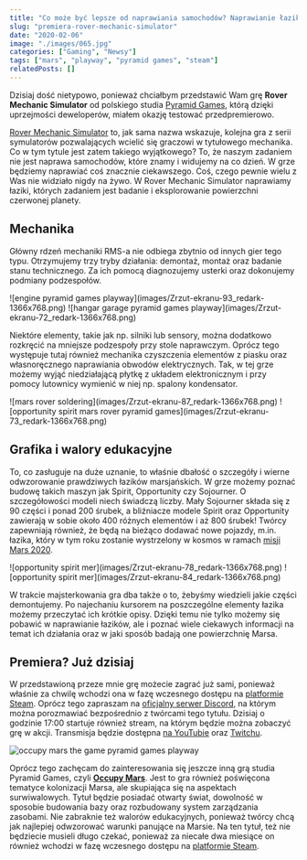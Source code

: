```yaml
---
title: "Co może być lepsze od naprawiania samochodów? Naprawianie łazików marsjańskich!"
slug: "premiera-rover-mechanic-simulator"
date: "2020-02-06"
image: "./images/065.jpg"
categories: ["Gaming", "Newsy"]
tags: ["mars", "playway", "pyramid games", "steam"]
relatedPosts: []
---
```


Dzisiaj dość nietypowo, ponieważ chciałbym przedstawić Wam grę **Rover Mechanic Simulator** od polskiego studia [Pyramid Games](https://pyramid.games/), którą dzięki uprzejmości deweloperów, miałem okazję testować przedpremierowo.

[Rover Mechanic Simulator](https://store.steampowered.com/app/864680/Rover_Mechanic_Simulator/) to, jak sama nazwa wskazuje, kolejna gra z serii symulatorów pozwalających wcielić się graczowi w tytułowego mechanika. Co w tym tytule jest zatem takiego wyjątkowego? To, że naszym zadaniem nie jest naprawa samochodów, które znamy i widujemy na co dzień. W grze będziemy naprawiać coś znacznie ciekawszego. Coś, czego pewnie wielu z Was nie widziało nigdy na żywo. W Rover Mechanic Simulator naprawiamy łaziki, których zadaniem jest badanie i eksplorowanie powierzchni czerwonej planety.

## Mechanika

Główny rdzeń mechaniki RMS-a nie odbiega zbytnio od innych gier tego typu. Otrzymujemy trzy tryby działania: demontaż, montaż oraz badanie stanu technicznego. Za ich pomocą diagnozujemy usterki oraz dokonujemy podmiany podzespołów.

<Gallery>
![engine pyramid games playway](images/Zrzut-ekranu-93_redark-1366x768.png)
![hangar garage pyramid games playway](images/Zrzut-ekranu-72_redark-1366x768.png)
</Gallery>

Niektóre elementy, takie jak np. silniki lub sensory, można dodatkowo rozkręcić na mniejsze podzespoły przy stole naprawczym. Oprócz tego występuje tutaj również mechanika czyszczenia elementów z piasku oraz własnoręcznego naprawiania obwodów elektrycznych. Tak, w tej grze możemy wyjąć niedziałającą płytkę z układem elektronicznym i przy pomocy lutownicy wymienić w niej np. spalony kondensator.

<Gallery>
![mars rover soldering](images/Zrzut-ekranu-87_redark-1366x768.png)
![opportunity spirit mars rover pyramid games](images/Zrzut-ekranu-73_redark-1366x768.png)
</Gallery>

## Grafika i walory edukacyjne

To, co zasługuje na duże uznanie, to właśnie dbałość o szczegóły i wierne odwzorowanie prawdziwych łazików marsjańskich. W grze możemy poznać budowę takich maszyn jak Spirit, Opportunity czy Sojourner. O szczegółowości modeli niech świadczą liczby. Mały Sojourner składa się z 90 części i ponad 200 śrubek, a bliźniacze modele Spirit oraz Opportunity zawierają w sobie około 400 różnych elementów i aż 800 śrubek! Twórcy zapewniają również, że będą na bieżąco dodawać nowe pojazdy, m.in. łazika, który w tym roku zostanie wystrzelony w kosmos w ramach [misji Mars 2020](https://mars.nasa.gov/mars2020/).

<Gallery>
![opportunity spirit mer](images/Zrzut-ekranu-78_redark-1366x768.png)
![opportunity spirit mer](images/Zrzut-ekranu-84_redark-1366x768.png)
</Gallery>

W trakcie majsterkowania gra dba także o to, żebyśmy wiedzieli jakie części demontujemy. Po najechaniu kursorem na poszczególne elementy łazika możemy przeczytać ich krótkie opisy. Dzięki temu nie tylko możemy się pobawić w naprawianie łazików, ale i poznać wiele ciekawych informacji na temat ich działania oraz w jaki sposób badają one powierzchnię Marsa.

## Premiera? Już dzisiaj

W przedstawioną przeze mnie grę możecie zagrać już sami, ponieważ właśnie za chwilę wchodzi ona w fazę wczesnego dostępu na [platformie Steam](https://store.steampowered.com/app/864680/Rover_Mechanic_Simulator/). Oprócz tego zapraszam na [oficjalny serwer Discord](https://discord.gg/sv9UWeh), na którym można porozmawiać bezpośrednio z twórcami tego tytułu. Dzisiaj o godzinie 17:00 startuje również stream, na którym będzie można zobaczyć grę w akcji. Transmisja będzie dostępna [na YouTubie](https://www.youtube.com/watch?v=-azFxVZxGQQ) oraz [Twitchu](https://www.twitch.tv/pyramid_games/).

![occupy mars the game pyramid games playway](images/ss_b260d69096880f4962ac1c731763118910305beb.1920x1080_redark-1366x768.jpg)

Oprócz tego zachęcam do zainteresowania się jeszcze inną grą studia Pyramid Games, czyli **[Occupy Mars](https://occupymarsgame.com/)**. Jest to gra również poświęcona tematyce kolonizacji Marsa, ale skupiająca się na aspektach surwiwalowych. Tytuł będzie posiadać otwarty świat, dowolność w sposobie budowania bazy oraz rozbudowany system zarządzania zasobami. Nie zabraknie też walorów edukacyjnych, ponieważ twórcy chcą jak najlepiej odwzorować warunki panujące na Marsie. Na ten tytuł, też nie będziecie musieli długo czekać, ponieważ za niecałe dwa miesiące on również wchodzi w fazę wczesnego dostępu na [platformie Steam](https://store.steampowered.com/app/758690/Occupy_Mars_The_Game/).
